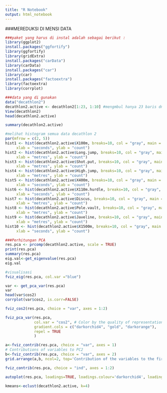---
title: "R Notebook"
output: html_notebook
---
###MEREDUKSI DI MENSI DATA
```{r}
###paket yang harus di instal adalah sebagai berikut :
library(ggplot2)
install.packages("ggfortify")
library(ggfortify)
library(gridExtra)
install.packages("carData")
library(carData)
install.packages("car")
library(car)
install.packages("factoextra")
library(factoextra)
library(corrplot)
```
```{r}
###data yang di gunakan
data("decathlon2")
decathlon2.active <- decathlon2[1:23, 1:10] #mengmbul hanya 23 baris dn 10 kolom saja
View(decathlon2)
head(decathlon2.active)
```
```{r}
summary(decathlon2.active)
```
```{r}
#melihat histogram semua data decathlon 2
par(mfrow = c(2, 5))
hist1 <- hist(decathlon2.active$X100m, breaks=10, col = "gray", main = "100 metres", 
     xlab = "seconds", ylab = "count")
hist2 <- hist(decathlon2.active$Long.jump, breaks=10, col = "gray", main = "Long jump", 
     xlab = "metres", ylab = "count")
hist3 <- hist(decathlon2.active$Shot.put, breaks=10, col = "gray", main = "Shot put", 
     xlab = "metres", ylab = "count")
hist4 <- hist(decathlon2.active$High.jump, breaks=10, col = "gray", main = "High jump", 
     xlab = "metres", ylab = "count")
hist5 <- hist(decathlon2.active$X400m, breaks=10, col = "gray", main = "400 metres", 
     xlab = "seconds", ylab = "count")
hist6 <- hist(decathlon2.active$X110m.hurdle, breaks=10, col = "gray", main = "110m hurdle", 
     xlab = "seconds", ylab = "count")
hist7 <- hist(decathlon2.active$Discus, breaks=10, col = "gray", main = "Discus", 
     xlab = "metres", ylab = "count")
hist8 <- hist(decathlon2.active$Pole.vault, breaks=10, col = "gray", main = "Pole vault", 
     xlab = "metres", ylab = "count")
hist9 <- hist(decathlon2.active$Javeline, breaks=10, col = "gray", main = "Javeline", 
     xlab = "metres", ylab = "count")
hist10 <- hist(decathlon2.active$X1500m, breaks=10, col = "gray", main = "1500 metres", 
     xlab = "seconds", ylab = "count")
```
```{r}
###Perhitungan PCA
res.pca <- prcomp(decathlon2.active, scale = TRUE)
print(res.pca)
summary(res.pca)
eig.val<-get_eigenvalue(res.pca)
eig.val
```
```{r}
#visualisasi
fviz_eig(res.pca, col.var ="blue")
```
```{r}
var <- get_pca_var(res.pca)
var
head(var$cos2)
corrplot(var$cos2, is.corr=FALSE)
```
```{r}
fviz_cos2(res.pca, choice = "var", axes = 1:2)
```
```{r}
fviz_pca_var(res.pca,
             col.var = "cos2", # Color by the quality of representation
             gradient.cols = c("darkorchid4", "gold", "darkorange"),
             repel = TRUE
             )
```
```{r}
a<-fviz_contrib(res.pca, choice = "var", axes = 1)
# Contributions of variables to PC2
b<-fviz_contrib(res.pca, choice = "var", axes = 2)
grid.arrange(a,b, ncol=2, top='Contribution of the variables to the first two PCs')
```
```{r}
fviz_contrib(res.pca, choice = "ind", axes = 1:2)
```
```{r}
autoplot(res.pca, loadings=TRUE, loadings.colour='darkorchid4', loadings.label=TRUE, loadings.label.size=3)
```
```{r}
kmeans<-eclust(decathlon2.active, k=4)
```
```{r}

```





